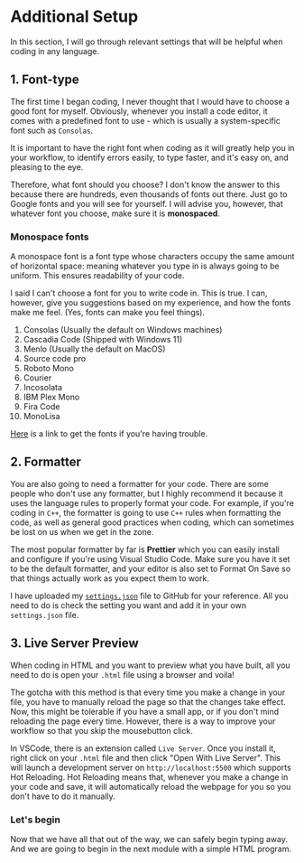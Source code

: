 # Additional Setup

In this section, I will go through relevant settings that will be helpful when coding in any language.

## 1. Font-type

The first time I began coding, I never thought that I would have to choose a good font for myself. Obviously, whenever you install a code editor, it comes with a predefined font to use - which is usually a system-specific font such as `Consolas`.

It is important to have the right font when coding as it will greatly help you in your workflow, to identify errors easily, to type faster, and it's easy on, and pleasing to the eye.

Therefore, what font should you choose? I don't know the answer to this because there are hundreds, even thousands of fonts out there. Just go to Google fonts and you will see for yourself. I will advise you, however, that whatever font you choose, make sure it is **monospaced**.

### Monospace fonts

A monospace font is a font type whose characters occupy the same amount of horizontal space: meaning whatever you type in is always going to be uniform. This ensures readability of your code.

I said I can't choose a font for you to write code in. This is true. I can, however, give you suggestions based on my experience, and how the fonts make me feel. (Yes, fonts can make you feel things).

1. Consolas (Usually the default on Windows machines)
2. Cascadia Code (Shipped with Windows 11)
3. Menlo (Usually the default on MacOS)
4. Source code pro
5. Roboto Mono
6. Courier
7. Incosolata
8. IBM Plex Mono
9. Fira Code
10. MonoLisa

[Here](https://github.com/cancng/fonts) is a link to get the fonts if you're having trouble.

## 2. Formatter

You are also going to need a formatter for your code. There are some people who don't use any formatter, but I highly recommend it because it uses the language rules to properly format your code. For example, if you're coding in `C++`, the formatter is going to use `C++` rules when formatting the code, as well as general good practices when coding, which can sometimes be lost on us when we get in the zone.

The most popular formatter by far is **Prettier** which you can easily install and configure if you're using Visual Studio Code. Make sure you have it set to be the default formatter, and your editor is also set to Format On Save so that things actually work as you expect them to work.

I have uploaded my [`settings.json`](https://github.com/SankThomas/vscode-settings) file to GitHub for your reference. All you need to do is check the setting you want and add it in your own `settings.json` file.

## 3. Live Server Preview

When coding in HTML and you want to preview what you have built, all you need to do is open your `.html` file using a browser and voila!

The gotcha with this method is that every time you make a change in your file, you have to manually reload the page so that the changes take effect. Now, this might be tolerable if you have a small app, or if you don't mind reloading the page every time. However, there is a way to improve your workflow so that you skip the mousebutton click.

In VSCode, there is an extension called `Live Server`. Once you install it, right click on your `.html` file and then click "Open With Live Server". This will launch a development server on `http://localhost:5500` which supports Hot Reloading. Hot Reloading means that, whenever you make a change in your code and save, it will automatically reload the webpage for you so you don't have to do it manually.

### Let's begin

Now that we have all that out of the way, we can safely begin typing away. And we are going to begin in the next module with a simple HTML program.
